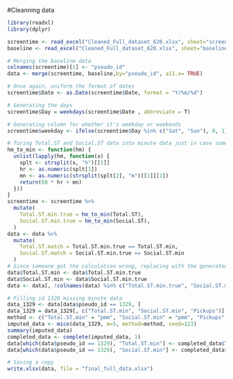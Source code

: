 #Cleanning data
```r
library(readxl)
library(dplyr)

screentime <- read_excel("Cleaned_Full_dataset_620.xlsx", sheet="screentime")
baseline <- read_excel("Cleaned_Full_dataset_620.xlsx", sheet="baseline")

# Merging the baseline data
colnames(screentime)[1] <- "pseudo_id"
data <- merge(screentime, baseline,by="pseudo_id", a11.x= TRUE)

# Once again, uniform the format of dates
screentime$Date <- as.Date(screentime$Date, format = "Y/%m/%d")

# Generating the days
screentime$Day = weekdays(screentime$Date , abbreviate = T)

# Generating column for whether it's weekday or weekends
screentime$weekday <- ifelse(screentime$Day %in% c("Sat", "Sun"), 0, 1)

# Turing Total.ST and Social.ST data into minute data just in case some users' calculation is wrong.
hm_to_min <- function(hm) {
  unlist(lapply(hm, function(x) {
    splt <- strsplit(x, "h")[[1]]
    hr <- as.numeric(splt[1])
    mn <- as.numeric(strsplit(splt[2], "m")[[1]][1])
    return(60 * hr + mn)
  }))
}
screentime <- screentime %>%
  mutate(
    Total.ST.min.true = hm_to_min(Total.ST),
    Social.ST.min.true = hm_to_min(Social.ST),
  )
data <- data %>%
  mutate(
    Total.ST.match = Total.ST.min.true == Total.ST.min,
    Social.ST.match = Social.ST.min.true == Social.ST.min
  )
# Since someone got the calculation wrong, replacing with the generated true minute data instead.
data$Total.ST.min <- data$Total.ST.min.true
data$Social.ST.min <- data$Social.ST.min.true
data <- data[, !colnames(data) %in% c("Total.ST.min.true", "Social.ST.min.true", "Total.ST.match", "Social.ST.match")]

# Filling id 1329 missing minute data
data_1329 <- data[data$pseudo_id == 1329, ]
data_1329 = data_1329[, c("Total.ST.min", "Social.ST.min", "Pickups")]
method <- c("Total.ST.min" = "pmm", "Social.ST.min" = "pmm", "Pickups" = "pmm")
imputed_data <- mice(data_1329, m=5, method=method, seed=123)
summary(imputed_data)
completed_data <- complete(imputed_data, 1)
data[which(data$pseudo_id == 1329), "Total.ST.min"] <- completed_data$Total.ST.min
data[which(data$pseudo_id == 1329), "Social.ST.min"] <- completed_data$Social.ST.min

# Saving a copy
write.xlsx(data, file = "final_full_data.xlsx")
```
